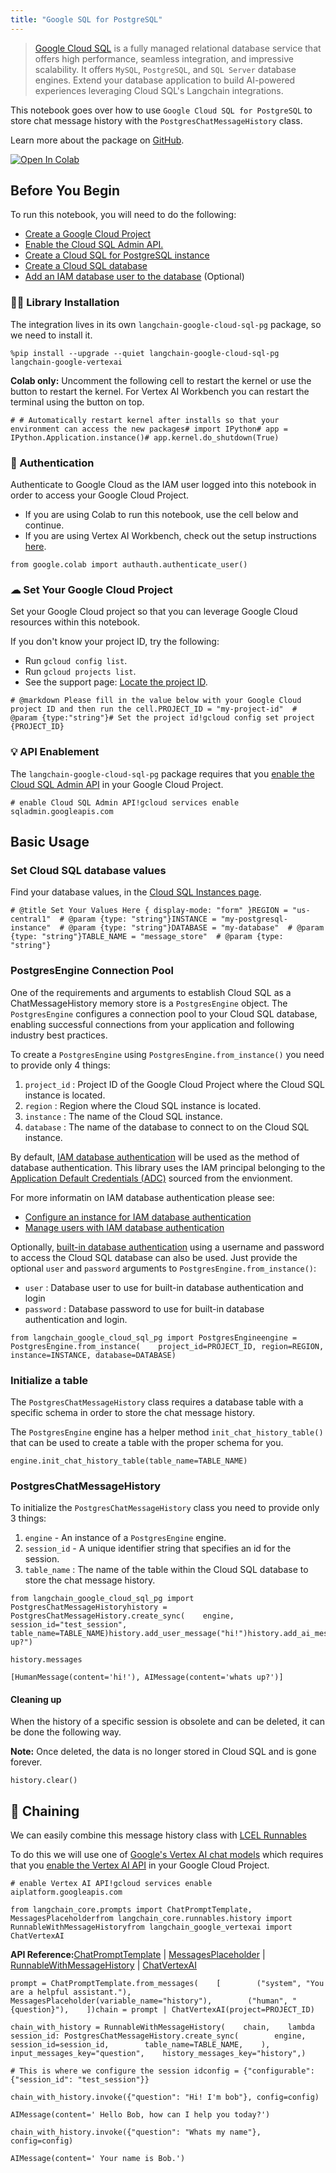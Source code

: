 ```yaml
---
title: "Google SQL for PostgreSQL"
---
```


> [Google Cloud SQL](https://cloud.google.com/sql) is a fully managed relational database service that offers high performance, seamless integration, and impressive scalability. It offers `MySQL`, `PostgreSQL`, and `SQL Server` database engines. Extend your database application to build AI-powered experiences leveraging Cloud SQL's Langchain integrations.

This notebook goes over how to use `Google Cloud SQL for PostgreSQL` to store chat message history with the `PostgresChatMessageHistory` class.

Learn more about the package on [GitHub](https://github.com/googleapis/langchain-google-cloud-sql-pg-python/).

[![Open In Colab](/images/oss/integrations/memory/google_sql_pg/assets/colab-badge.svg)](https://colab.research.google.com/github/googleapis/langchain-google-cloud-sql-pg-python/blob/main/oss/chat_message_history.ipynb)

## Before You Begin

To run this notebook, you will need to do the following:

* [Create a Google Cloud Project](https://developers.google.com/workspace/guides/create-project)
* [Enable the Cloud SQL Admin API.](https://console.cloud.google.com/marketplace/product/google/sqladmin.googleapis.com)
* [Create a Cloud SQL for PostgreSQL instance](https://cloud.google.com/sql/oss/postgres/create-instance)
* [Create a Cloud SQL database](https://cloud.google.com/sql/oss/mysql/create-manage-databases)
* [Add an IAM database user to the database](https://cloud.google.com/sql/oss/postgres/add-manage-iam-users#creating-a-database-user) (Optional)

### 🦜🔗 Library Installation

The integration lives in its own `langchain-google-cloud-sql-pg` package, so we need to install it.

```
%pip install --upgrade --quiet langchain-google-cloud-sql-pg langchain-google-vertexai
```

**Colab only:** Uncomment the following cell to restart the kernel or use the button to restart the kernel. For Vertex AI Workbench you can restart the terminal using the button on top.

```
# # Automatically restart kernel after installs so that your environment can access the new packages# import IPython# app = IPython.Application.instance()# app.kernel.do_shutdown(True)
```

### 🔐 Authentication

Authenticate to Google Cloud as the IAM user logged into this notebook in order to access your Google Cloud Project.

* If you are using Colab to run this notebook, use the cell below and continue.
* If you are using Vertex AI Workbench, check out the setup instructions [here](https://github.com/GoogleCloudPlatform/generative-ai/tree/main/setup-env).

```
from google.colab import authauth.authenticate_user()
```

### ☁ Set Your Google Cloud Project

Set your Google Cloud project so that you can leverage Google Cloud resources within this notebook.

If you don't know your project ID, try the following:

* Run `gcloud config list`.
* Run `gcloud projects list`.
* See the support page: [Locate the project ID](https://support.google.com/googleapi/answer/7014113).

```
# @markdown Please fill in the value below with your Google Cloud project ID and then run the cell.PROJECT_ID = "my-project-id"  # @param {type:"string"}# Set the project id!gcloud config set project {PROJECT_ID}
```

### 💡 API Enablement

The `langchain-google-cloud-sql-pg` package requires that you [enable the Cloud SQL Admin API](https://console.cloud.google.com/flows/enableapi?apiid=sqladmin.googleapis.com) in your Google Cloud Project.

```
# enable Cloud SQL Admin API!gcloud services enable sqladmin.googleapis.com
```

## Basic Usage

### Set Cloud SQL database values

Find your database values, in the [Cloud SQL Instances page](https://console.cloud.google.com/sql?_ga=2.223735448.2062268965.1707700487-2088871159.1707257687).

```
# @title Set Your Values Here { display-mode: "form" }REGION = "us-central1"  # @param {type: "string"}INSTANCE = "my-postgresql-instance"  # @param {type: "string"}DATABASE = "my-database"  # @param {type: "string"}TABLE_NAME = "message_store"  # @param {type: "string"}
```

### PostgresEngine Connection Pool

One of the requirements and arguments to establish Cloud SQL as a ChatMessageHistory memory store is a `PostgresEngine` object. The `PostgresEngine` configures a connection pool to your Cloud SQL database, enabling successful connections from your application and following industry best practices.

To create a `PostgresEngine` using `PostgresEngine.from_instance()` you need to provide only 4 things:

1. `project_id` : Project ID of the Google Cloud Project where the Cloud SQL instance is located.
2. `region` : Region where the Cloud SQL instance is located.
3. `instance` : The name of the Cloud SQL instance.
4. `database` : The name of the database to connect to on the Cloud SQL instance.

By default, [IAM database authentication](https://cloud.google.com/sql/oss/postgres/iam-authentication#iam-db-auth) will be used as the method of database authentication. This library uses the IAM principal belonging to the [Application Default Credentials (ADC)](https://cloud.google.com/oss/authentication/application-default-credentials) sourced from the envionment.

For more informatin on IAM database authentication please see:

* [Configure an instance for IAM database authentication](https://cloud.google.com/sql/oss/postgres/create-edit-iam-instances)
* [Manage users with IAM database authentication](https://cloud.google.com/sql/oss/postgres/add-manage-iam-users)

Optionally, [built-in database authentication](https://cloud.google.com/sql/oss/postgres/built-in-authentication) using a username and password to access the Cloud SQL database can also be used. Just provide the optional `user` and `password` arguments to `PostgresEngine.from_instance()`:

* `user` : Database user to use for built-in database authentication and login
* `password` : Database password to use for built-in database authentication and login.

```
from langchain_google_cloud_sql_pg import PostgresEngineengine = PostgresEngine.from_instance(    project_id=PROJECT_ID, region=REGION, instance=INSTANCE, database=DATABASE)
```

### Initialize a table

The `PostgresChatMessageHistory` class requires a database table with a specific schema in order to store the chat message history.

The `PostgresEngine` engine has a helper method `init_chat_history_table()` that can be used to create a table with the proper schema for you.

```
engine.init_chat_history_table(table_name=TABLE_NAME)
```

### PostgresChatMessageHistory

To initialize the `PostgresChatMessageHistory` class you need to provide only 3 things:

1. `engine` - An instance of a `PostgresEngine` engine.
2. `session_id` - A unique identifier string that specifies an id for the session.
3. `table_name` : The name of the table within the Cloud SQL database to store the chat message history.

```
from langchain_google_cloud_sql_pg import PostgresChatMessageHistoryhistory = PostgresChatMessageHistory.create_sync(    engine, session_id="test_session", table_name=TABLE_NAME)history.add_user_message("hi!")history.add_ai_message("whats up?")
```

```
history.messages
```

```
[HumanMessage(content='hi!'), AIMessage(content='whats up?')]
```

#### Cleaning up

When the history of a specific session is obsolete and can be deleted, it can be done the following way.

**Note:** Once deleted, the data is no longer stored in Cloud SQL and is gone forever.

```
history.clear()
```

## 🔗 Chaining

We can easily combine this message history class with [LCEL Runnables](/src/oss/how_to/message_history)

To do this we will use one of [Google's Vertex AI chat models](/src/oss/integrations/chat/google_vertex_ai_palm) which requires that you [enable the Vertex AI API](https://console.cloud.google.com/flows/enableapi?apiid=aiplatform.googleapis.com) in your Google Cloud Project.

```
# enable Vertex AI API!gcloud services enable aiplatform.googleapis.com
```

```
from langchain_core.prompts import ChatPromptTemplate, MessagesPlaceholderfrom langchain_core.runnables.history import RunnableWithMessageHistoryfrom langchain_google_vertexai import ChatVertexAI
```

**API Reference:**[ChatPromptTemplate](https://python.langchain.com/api_reference/core/prompts/langchain_core.prompts.chat.ChatPromptTemplate.html) | [MessagesPlaceholder](https://python.langchain.com/api_reference/core/prompts/langchain_core.prompts.chat.MessagesPlaceholder.html) | [RunnableWithMessageHistory](https://python.langchain.com/api_reference/core/runnables/langchain_core.runnables.history.RunnableWithMessageHistory.html) | [ChatVertexAI](https://python.langchain.com/api_reference/google_vertexai/chat_models/langchain_google_vertexai.chat_models.ChatVertexAI.html)

```
prompt = ChatPromptTemplate.from_messages(    [        ("system", "You are a helpful assistant."),        MessagesPlaceholder(variable_name="history"),        ("human", "{question}"),    ])chain = prompt | ChatVertexAI(project=PROJECT_ID)
```

```
chain_with_history = RunnableWithMessageHistory(    chain,    lambda session_id: PostgresChatMessageHistory.create_sync(        engine,        session_id=session_id,        table_name=TABLE_NAME,    ),    input_messages_key="question",    history_messages_key="history",)
```

```
# This is where we configure the session idconfig = {"configurable": {"session_id": "test_session"}}
```

```
chain_with_history.invoke({"question": "Hi! I'm bob"}, config=config)
```

```
AIMessage(content=' Hello Bob, how can I help you today?')
```

```
chain_with_history.invoke({"question": "Whats my name"}, config=config)
```

```
AIMessage(content=' Your name is Bob.')
```
